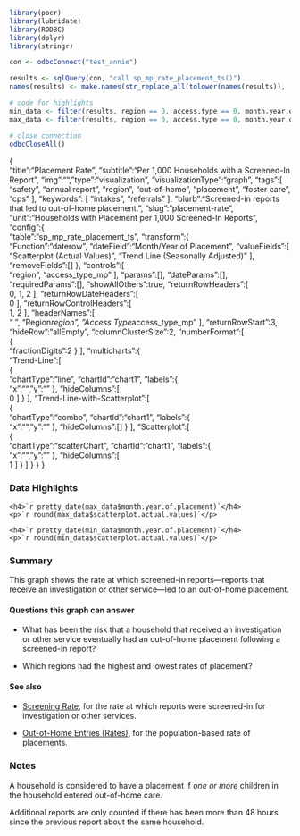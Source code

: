 ```r
library(pocr)
library(lubridate)
library(RODBC)
library(dplyr)
library(stringr)

con <- odbcConnect("test_annie")

results <- sqlQuery(con, "call sp_mp_rate_placement_ts()")
names(results) <- make.names(str_replace_all(tolower(names(results)), '\\(|\\)', ''))

# code for highlights
min_data <- filter(results, region == 0, access.type == 0, month.year.of.placement == min(month.year.of.placement))
max_data <- filter(results, region == 0, access.type == 0, month.year.of.placement == max(month.year.of.placement))

# close connection
odbcCloseAll()
```
{  
   "title":"Placement Rate",
   "subtitle":"Per 1,000 Households with a Screened-In Report",
   "img":"",
   "type":"visualization",
   "visualizationType":"graph",
   "tags":[  
      "safety",
      "annual report",
      "region",
      "out-of-home",
      "placement",
      "foster care",
      "cps"
   ],
   "keywords": [
      "intakes",
      "referrals"
   ],
   "blurb":"Screened-in reports that led to out-of-home placement.",
   "slug":"placement-rate",
   "unit":"Households with Placement per 1,000 Screened-In Reports",
   "config":{  
      "table":"sp_mp_rate_placement_ts",
      "transform":{  
         "Function":"daterow",
         "dateField":"Month/Year of Placement",
         "valueFields":[  
            "Scatterplot (Actual Values)",
            "Trend Line (Seasonally Adjusted)"
         ],
         "removeFields":[]
      },
      "controls":[  
         "region",
         "access_type_mp"
      ],
      "params":[],
      "dateParams":[],
      "requiredParams":[],
      "showAllOthers":true,
      "returnRowHeaders":[  
         0,
         1,
         2
      ],
      "returnRowDateHeaders":[  
         0
      ],
      "returnRowControlHeaders":[  
         1,
         2
      ],
      "headerNames":[  
         "&nbsp;",
         "Region*region",
         "Access Type*access_type_mp"
      ],
      "returnRowStart":3,
      "hideRow":"allEmpty",
      "columnClusterSize":2,
      "numberFormat":[  
         {  
            "fractionDigits":2
         }
      ],
      "multicharts":{  
         "Trend-Line":[  
            {  
               "chartType":"line",
               "chartId":"chart1",
               "labels":{  
                  "x":"",
                  "y":""
               },
               "hideColumns":[  
                  0
               ]
            }
         ],
         "Trend-Line-with-Scatterplot":[  
            {  
               "chartType":"combo",
               "chartId":"chart1",
               "labels":{  
                  "x":"",
                  "y":""
               },
               "hideColumns":[]
            }
         ],
         "Scatterplot":[  
            {  
               "chartType":"scatterChart",
               "chartId":"chart1",
               "labels":{  
                  "x":"",
                  "y":""
               },
               "hideColumns":[  
                  1
               ]
            }
         ]
      }
   }
}

### Data Highlights

<div class="stat">
    <h4>`r pretty_date(max_data$month.year.of.placement)`</h4>
    <p>`r round(max_data$scatterplot.actual.values)`</p>
</div>

<div class="stat">
    <h4>`r pretty_date(min_data$month.year.of.placement)`</h4>
    <p>`r round(min_data$scatterplot.actual.values)`</p>
</div>

### Summary

This graph shows the rate at which screened-in reports---reports that receive an investigation or other service---led to an out-of-home placement.

#### Questions this graph can answer

- What has been the risk that a household that received an investigation or other service eventually had an out-of-home placement following a screened-in report?

- Which regions had the highest and lowest rates of placement?

#### See also

- [Screening Rate](https://portal.cssat.org/visualizations/screening-rate), for the rate at which reports were screened-in for investigation or other services.

- [Out-of-Home Entries (Rates)](https://portal.cssat.org/visualizations/ooh-entry-rates), for the population-based rate of placements.

### Notes

A household is considered to have a placement if *one or more* children in the household entered out-of-home care.

Additional reports are only counted if there has been more than 48 hours since the previous report about the same household.

